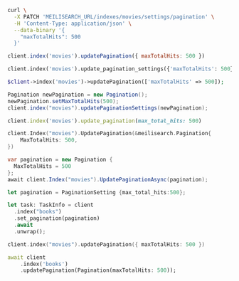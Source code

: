 <CodeGroup>

```bash cURL
curl \
  -X PATCH 'MEILISEARCH_URL/indexes/movies/settings/pagination' \
  -H 'Content-Type: application/json' \
  --data-binary '{
    "maxTotalHits": 500
  }'
```


```javascript JS
client.index('movies').updatePagination({ maxTotalHits: 500 })
```


```python Python
client.index('movies').update_pagination_settings({'maxTotalHits': 500})
```


```php PHP
$client->index('movies')->updatePagination(['maxTotalHits' => 500]);
```


```java Java
Pagination newPagination = new Pagination();
newPagination.setMaxTotalHits(500);
client.index("movies").updatePaginationSettings(newPagination);
```


```ruby Ruby
client.index('movies').update_pagination(max_total_hits: 500)
```


```go Go
client.Index("movies").UpdatePagination(&meilisearch.Pagination{
    MaxTotalHits: 500,
})
```


```csharp C#
var pagination = new Pagination {
  MaxTotalHits = 500
};
await client.Index("movies").UpdatePaginationAsync(pagination);
```


```rust Rust
let pagination = PaginationSetting {max_total_hits:500};

let task: TaskInfo = client
  .index("books")
  .set_pagination(pagination)
  .await
  .unwrap();
```


```swift Swift
client.index("movies").updatePagination({ maxTotalHits: 500 })
```


```dart Dart
await client
    .index('books')
    .updatePagination(Pagination(maxTotalHits: 500));
```

</CodeGroup>